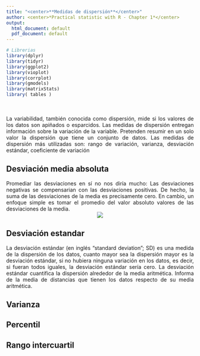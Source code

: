 ```yaml
---
title: "<center>**Medidas de dispersión**</center>"
author: <center>*Practical statistic with R - Chapter 1*</center>
output:
  html_document: default
  pdf_document: default
---
```


```r
# Librerias
library(dplyr)
library(tidyr)
library(ggplot2)
library(vioplot)
library(corrplot)
library(gmodels)
library(matrixStats)
library( tables )
```
<br>
<br>
<div style="text-align: justify">La variabilidad, también conocida como dispersión, mide si los valores de los datos son apiñados o esparcidos. Las medidas de dispersión entregan información sobre la variación de la variable. Pretenden resumir en un solo valor la dispersión que tiene un conjunto de datos. Las medidas de dispersión más utilizadas son: rango de variación, varianza, desviación estándar, coeficiente de variación<div/>

## **Desviación media absoluta**

<div style="text-align: justify">Promediar las desviaciones en sí no nos diría mucho: Las desviaciones negativas se compensarian con las desviaciones positivas. De hecho, la suma de las desviaciones de la media
es precisamente cero. En cambio, un enfoque simple es tomar el promedio del valor absoluto
valores de las desviaciones de la media.<div/>
<center>
![](https://raw.githubusercontent.com/LizBautista/Statictics-with-R-/main/Images/mean%20absolute%20deviation.png)
</center>

## **Desviación estandar**

La desviación estándar (en inglés “standard deviation”; SD) es una medida de la dispersión de los datos, cuanto mayor sea la dispersión mayor es la desviación estándar, si no hubiera ninguna variación en los datos, es decir, si fueran todos iguales, la desviación estándar sería cero. La desviación estándar cuantifica la dispersión alrededor de la media aritmética. Informa de la media de distancias que tienen los datos respecto de su media aritmética.



## **Varianza**

## **Percentil**

## **Rango intercuartil**


